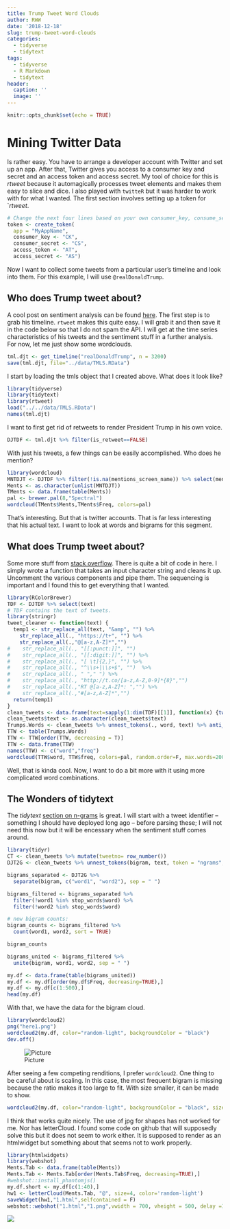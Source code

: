 ```yaml
---
title: Trump Tweet Word Clouds
author: RWW
date: '2018-12-18'
slug: trump-tweet-word-clouds
categories:
  - tidyverse
  - tidytext
tags:
  - tidyverse
  - R Markdown
  - tidytext
header:
  caption: ''
  image: ''
---
```


```r
knitr::opts_chunk$set(echo = TRUE)
```

# Mining Twitter Data

Is rather easy.  You have to arrange a developer account with Twitter and set up an app.  After that, Twitter gives you access to a consumer key and secret and an access token and access secret.  My tool of choice for this is *rtweet* because it automagically processes tweet elements and makes them easy to slice and dice.  I also played with `twitteR` but it was harder to work with for what I wanted.  The first section involves setting up a token for `*rtweet*.

```r
# Change the next four lines based on your own consumer_key, consume_secret, access_token, and access_secret. 
token <- create_token(
  app = "MyAppName",
  consumer_key <- "CK",
  consumer_secret <- "CS",
  access_token <- "AT",
  access_secret <- "AS")
```

Now I want to collect some tweets from a particular user's timeline and look into them.  For this example, I will use `@realDonaldTrump`.

## Who does Trump tweet about?

A cool post on sentiment analysis can be found [here](http://dataaspirant.com/2018/03/22/twitter-sentiment-analysis-using-r/).  The first step is to grab his timeline.  `rtweet` makes this quite easy.  I will grab it and then save it in the code below so that I do not spam the API.  I will get at the time series characteristics of his tweets and the sentiment stuff in a further analysis.  For now, let me just show some wordclouds.

```r
tml.djt <- get_timeline("realDonaldTrump", n = 3200)
save(tml.djt, file="../data/TMLS.RData")
```

I start by loading the tmls object that I created above.  What does it look like?

```r
library(tidyverse)
library(tidytext)
library(rtweet)
load("../../data/TMLS.RData")
names(tml.djt)
```

I want to first get rid of retweets to render President Trump in his own voice.

```r
DJTDF <- tml.djt %>% filter(is_retweet==FALSE)
```

With just his tweets, a few things can be easily accomplished.  Who does he mention?

```r
library(wordcloud)
MNTDJT <- DJTDF %>% filter(!is.na(mentions_screen_name)) %>% select(mentions_screen_name)
Ments <- as.character(unlist(MNTDJT))
TMents <- data.frame(table(Ments))
pal <- brewer.pal(8,"Spectral")
wordcloud(TMents$Ments,TMents$Freq, colors=pal)
```

That's interesting.  But that is twitter accounts.  That is far less interesting that his actual text.  I want to look at words and bigrams for this segment.

## What does Trump tweet about?

Some more stuff from [stack overflow](https://stackoverflow.com/questions/31348453/how-do-i-clean-twitter-data-in-r).  There is quite a bit of code in here.  I simply wrote a function that takes an input character string and cleans it up.  Uncomment the various components and pipe them.  The sequencing is important and I found this to get everything that I wanted.

```r
library(RColorBrewer)
TDF <- DJTDF %>% select(text)
# TDF contains the text of tweets.
library(stringr)
tweet_cleaner <- function(text) {
  temp1 <- str_replace_all(text, "&amp", "") %>% 
    str_replace_all(., "https://t+", "") %>%
    str_replace_all(.,"@[a-z,A-Z]*","")
#    str_replace_all(., "[[:punct:]]", "")  
#    str_replace_all(., "[[:digit:]]", "") %>%
#    str_replace_all(., "[ \t]{2,}", "") %>%
#    str_replace_all(., "^\\s+|\\s+$", "")  %>%
#    str_replace_all(., " "," ") %>%
#    str_replace_all(., "http://t.co/[a-z,A-Z,0-9]*{8}","")
#    str_replace_all(.,"RT @[a-z,A-Z]*: ","") %>% 
#    str_replace_all(.,"#[a-z,A-Z]*","")
  return(temp1)
}
clean_tweets <- data.frame(text=sapply(1:dim(TDF)[[1]], function(x) {tweet_cleaner(TDF[x,"text"])}))
clean_tweets$text <- as.character(clean_tweets$text)
Trumps.Words <- clean_tweets %>% unnest_tokens(., word, text) %>% anti_join(stop_words, "word")
TTW <- table(Trumps.Words)
TTW <- TTW[order(TTW, decreasing = T)]
TTW <- data.frame(TTW)
names(TTW) <- c("word","freq")
wordcloud(TTW$word, TTW$freq, colors=pal, random.order=F, max.words=200)
```

Well, that is kinda cool.  Now, I want to do a bit more with it using more complicated word combinations.

## The Wonders of tidytext

The *tidytext* [section on n-grams](https://www.tidytextmining.com/ngrams.html) is great.  I will start with a tweet identifier -- something I should have deployed long ago -- before parsing these; I will not need this now but it will be encessary when the sentiment stuff comes around.

```r
library(tidyr)
CT <- clean_tweets %>% mutate(tweetno= row_number())
DJT2G <- clean_tweets %>% unnest_tokens(bigram, text, token = "ngrams", n=2)

bigrams_separated <- DJT2G %>%
  separate(bigram, c("word1", "word2"), sep = " ")

bigrams_filtered <- bigrams_separated %>%
  filter(!word1 %in% stop_words$word) %>%
  filter(!word2 %in% stop_words$word)

# new bigram counts:
bigram_counts <- bigrams_filtered %>% 
  count(word1, word2, sort = TRUE)

bigram_counts

bigrams_united <- bigrams_filtered %>%
  unite(bigram, word1, word2, sep = " ")

my.df <- data.frame(table(bigrams_united))
my.df <- my.df[order(my.df$Freq, decreasing=TRUE),]
my.df <- my.df[c(1:500),]
head(my.df)
```

With that, we have the data for the bigram cloud.

```r
library(wordcloud2)
png("here1.png")
wordcloud2(my.df, color="random-light", backgroundColor = "black")
dev.off()
```

![Picture](here1.png)

After seeing a few competing renditions, I prefer `wordcloud2`.  One thing to be careful about is scaling.  In this case, the most frequent bigram is missing because the ratio makes it too large to fit.  With size smaller, it can be made to show.

```r
wordcloud2(my.df, color="random-light", backgroundColor = "black", size = 0.5)
```

I think that works quite nicely.  The use of jpg for shapes has not worked for me.  Nor has letterCloud.  I found some code on github that will supposedly solve this but it does not seem to work either.  It is supposed to render as an htmlwidget but something about that seems not to work properly.

```r
library(htmlwidgets)
library(webshot)
Ments.Tab <- data.frame(table(Ments))
Ments.Tab <- Ments.Tab[order(Ments.Tab$Freq, decreasing=TRUE),]
#webshot::install_phantomjs()
my.df.short <- my.df[c(1:40),]
hw1 <- letterCloud(Ments.Tab, "@", size=4, color='random-light')
saveWidget(hw1,"1.html",selfcontained = F)
webshot::webshot("1.html","1.png",vwidth = 700, vheight = 500, delay =10)
```
![](1.png)
